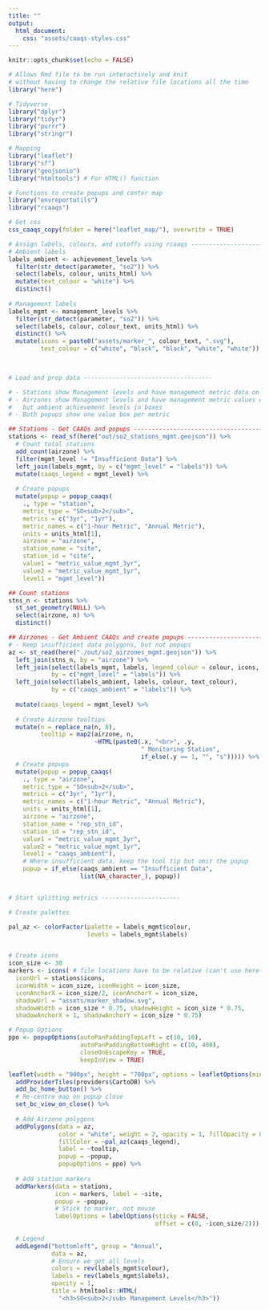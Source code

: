 ```yaml
---
title: ""
output: 
  html_document:
    css: "assets/caaqs-styles.css"
---
```


```r
knitr::opts_chunk$set(echo = FALSE)

# Allows Rmd file to be run interactively and knit 
# without having to change the relative file locations all the time
library("here") 

# Tidyverse
library("dplyr")
library("tidyr")
library("purrr")
library("stringr")

# Mapping
library("leaflet")
library("sf")
library("geojsonio")
library("htmltools") # For HTML() function

# Functions to create popups and center map
library("envreportutils")
library("rcaaqs")

# Get css
css_caaqs_copy(folder = here("leaflet_map/"), overwrite = TRUE)

# Assign labels, colours, and cutoffs using rcaaqs ----------------------------
# Ambient labels
labels_ambient <- achievement_levels %>%
  filter(str_detect(parameter, "so2")) %>%
  select(labels, colour, units_html) %>%
  mutate(text_colour = "white") %>%
  distinct()
  
# Management labels
labels_mgmt <- management_levels %>%
  filter(str_detect(parameter, "so2")) %>%
  select(labels, colour, colour_text, units_html) %>%
  distinct() %>%
  mutate(icons = paste0("assets/marker_", colour_text, ".svg"),
         text_colour = c("white", "black", "black", "white", "white"))

  

# Load and prep data ------------------------------------

# - Stations show Management levels and have management metric data on popups
# - Airzones show Management levels and have management metric values on popups,
#   but ambient achievement levels in boxes
# - Both popups show one value box per metric

## Stations - Get CAAQs and popups ---------------------------------------
stations <- read_sf(here("out/so2_stations_mgmt.geojson")) %>%
  # Count total stations
  add_count(airzone) %>%
  filter(mgmt_level != "Insufficient Data") %>%
  left_join(labels_mgmt, by = c("mgmt_level" = "labels")) %>%
  mutate(caaqs_legend = mgmt_level) %>%
  
  # Create popups
  mutate(popup = popup_caaqs(
    ., type = "station", 
    metric_type = "SO<sub>2</sub>", 
    metrics = c("3yr", "1yr"), 
    metric_names = c("1-hour Metric", "Annual Metric"),
    units = units_html[1],
    airzone = "airzone", 
    station_name = "site", 
    station_id = "site", 
    value1 = "metric_value_mgmt_3yr", 
    value2 = "metric_value_mgmt_1yr",
    level1 = "mgmt_level"))

## Count stations
stns_n <- stations %>%
  st_set_geometry(NULL) %>%
  select(airzone, n) %>%
  distinct()

## Airzones - Get Ambient CAAQs and create popups --------------------------
# - Keep insufficient data polygons, but not popups
az <- st_read(here("./out/so2_airzones_mgmt.geojson")) %>%
  left_join(stns_n, by = "airzone") %>%
  left_join(select(labels_mgmt, labels, legend_colour = colour, icons, units_html),
            by = c("mgmt_level" = "labels")) %>%
  left_join(select(labels_ambient, labels, colour, text_colour),
            by = c("caaqs_ambient" = "labels")) %>%
  
  mutate(caaqs_legend = mgmt_level) %>%
  
  # Create Airzone tooltips
  mutate(n = replace_na(n, 0),
         tooltip = map2(airzone, n, 
                        ~HTML(paste0(.x, "<br>", .y, 
                                     " Monitoring Station", 
                                     if_else(.y == 1, "", "s"))))) %>%
  # Create popups
  mutate(popup = popup_caaqs(
    ., type = "airzone", 
    metric_type = "SO<sub>2</sub>", 
    metrics = c("3yr", "1yr"), 
    metric_names = c("1-hour Metric", "Annual Metric"),
    units = units_html[1],
    airzone = "airzone", 
    station_name = "rep_stn_id", 
    station_id = "rep_stn_id", 
    value1 = "metric_value_mgmt_3yr", 
    value2 = "metric_value_mgmt_1yr",
    level1 = "caaqs_ambient"),
    # Where insufficient data, keep the tool tip but omit the popup
    popup = if_else(caaqs_ambient == "Insufficient Data", 
                    list(NA_character_), popup))


# Start splitting metrics ----------------------

# Create palettes

pal_az <- colorFactor(palette = labels_mgmt$colour, 
                      levels = labels_mgmt$labels)


# Create icons
icon_size <- 30
markers <- icons( # file locations have to be relative (can't use here())
  iconUrl = stations$icons,
  iconWidth = icon_size, iconHeight = icon_size,
  iconAnchorX = icon_size/2, iconAnchorY = icon_size,
  shadowUrl = "assets/marker_shadow.svg",
  shadowWidth = icon_size * 0.75, shadowHeight = icon_size * 0.75,
  shadowAnchorX = 1, shadowAnchorY = icon_size * 0.75)

# Popup Options
ppo <- popupOptions(autoPanPaddingTopLeft = c(10, 10),
                    autoPanPaddingBottomRight = c(10, 400),
                    closeOnEscapeKey = TRUE, 
                    keepInView = TRUE)
```


```r
leaflet(width = "900px", height = "700px", options = leafletOptions(minZoom = 5)) %>% 
  addProviderTiles(providers$CartoDB) %>%
  add_bc_home_button() %>%
  # Re-centre map on popup close
  set_bc_view_on_close() %>%
  
  # Add Airzone polygons
  addPolygons(data = az,
              color = "white", weight = 2, opacity = 1, fillOpacity = 0.7,
              fillColor = ~pal_az(caaqs_legend),
              label = ~tooltip, 
              popup = ~popup,
              popupOptions = ppo) %>%
  
  # Add station markers
  addMarkers(data = stations,
             icon = markers, label = ~site, 
             popup = ~popup,
             # Stick to marker, not mouse
             labelOptions = labelOptions(sticky = FALSE, 
                                         offset = c(0, -icon_size/2))) %>%
  
  # Legend
  addLegend("bottomleft", group = "Annual",
            data = az,
            # Ensure we get all levels
            colors = rev(labels_mgmt$colour), 
            labels = rev(labels_mgmt$labels),
            opacity = 1, 
            title = htmltools::HTML(
              "<h3>SO<sub>2</sub> Management Levels</h3>"))
```
